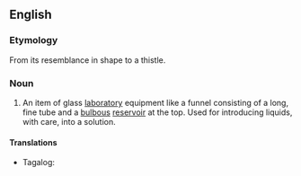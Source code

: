 ==English==
{{wikipedia}}

===Etymology===
From its resemblance in shape to a thistle.

===Noun===
{{en-noun}}

# {{lb|en|chemistry}} An item of glass [[laboratory]] equipment like a funnel consisting of a long, fine tube and a [[bulbous]] [[reservoir]] at the top. Used for introducing liquids, with care, into a solution.

====Translations====
{{trans-top|a small laboratory gas burner}}
* Tagalog: {{t|tl|mikbansi}}
{{trans-mid}}
{{trans-bottom}}